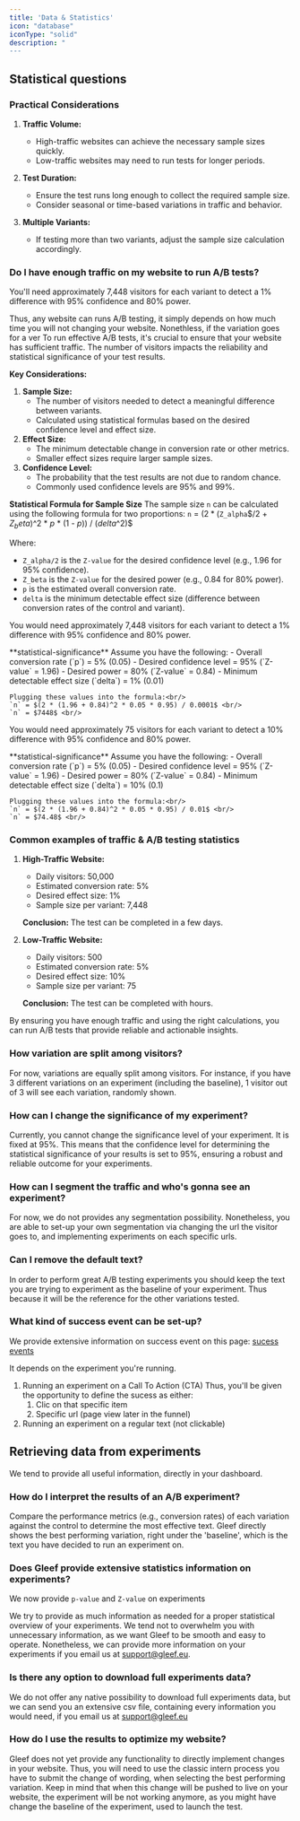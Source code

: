 ```yaml
---
title: 'Data & Statistics'
icon: "database"
iconType: "solid"
description: "
---
```


## Statistical questions
### Practical Considerations
1. **Traffic Volume:**
    - High-traffic websites can achieve the necessary sample sizes quickly.
    - Low-traffic websites may need to run tests for longer periods.

2. **Test Duration:**
    - Ensure the test runs long enough to collect the required sample size.
    - Consider seasonal or time-based variations in traffic and behavior.

3. **Multiple Variants:**
    - If testing more than two variants, adjust the sample size calculation accordingly.

### Do I have enough traffic on my website to run A/B tests?
<Info>You'll need approximately 7,448 visitors for each variant to detect a 1% difference with 95% confidence and 80% power.</Info>

Thus, any website can runs A/B testing, it simply depends on how much time you will not changing your website.
Nonethless, if the variation goes for a ver
To run effective A/B tests, it's crucial to ensure that your website has sufficient traffic. The number of visitors impacts the reliability and statistical significance of your test results.

**Key Considerations:**
1. **Sample Size:**
    - The number of visitors needed to detect a meaningful difference between variants.
    - Calculated using statistical formulas based on the desired confidence level and effect size.
2. **Effect Size:**
    - The minimum detectable change in conversion rate or other metrics.
    - Smaller effect sizes require larger sample sizes.
3. **Confidence Level:**
    - The probability that the test results are not due to random chance.
    - Commonly used confidence levels are 95% and 99%.

**Statistical Formula for Sample Size**
The sample size `n` can be calculated using the following formula for two proportions:
`n` = $(2 * ($`Z_alpha`$/2 + $`Z_beta`$)^2 * $`p`$ * (1 - $`p`$)) / ($`delta`$^2)$

Where:
- `Z_alpha/2` is the `Z-value` for the desired confidence level (e.g., 1.96 for 95% confidence).
- `Z_beta` is the `Z-value` for the desired power (e.g., 0.84 for 80% power).
- `p` is the estimated overall conversion rate.
- `delta` is the minimum detectable effect size (difference between conversion rates of the control and variant).

<Info>You would need approximately 7,448 visitors for each variant to detect a 1% difference with 95% confidence and 80% power.</Info>

<Accordion title="Example Calculation for a 1% difference">
    **statistical-significance**
    Assume you have the following:
    - Overall conversion rate (`p`) = 5% (0.05)
    - Desired confidence level = 95% (`Z-value` = 1.96)
    - Desired power = 80% (`Z-value` = 0.84)
    - Minimum detectable effect size (`delta`) = 1% (0.01)

    Plugging these values into the formula:<br/>
    `n` = $(2 * (1.96 + 0.84)^2 * 0.05 * 0.95) / 0.0001$ <br/>
    `n` = $7448$ <br/>
</Accordion>

<Info>You would need approximately 75 visitors for each variant to detect a 10% difference with 95% confidence and 80% power.</Info>

<Accordion title="Example Calculation for a 10% difference">
    **statistical-significance**
    Assume you have the following:
    - Overall conversion rate (`p`) = 5% (0.05)
    - Desired confidence level = 95% (`Z-value` = 1.96)
    - Desired power = 80% (`Z-value` = 0.84)
    - Minimum detectable effect size (`delta`) = 10% (0.1)

    Plugging these values into the formula:<br/>
    `n` = $(2 * (1.96 + 0.84)^2 * 0.05 * 0.95) / 0.01$ <br/>
    `n` = $74.48$ <br/>
</Accordion>

### Common examples of traffic & A/B testing statistics
1. **High-Traffic Website:**
    - Daily visitors: 50,000
    - Estimated conversion rate: 5%
    - Desired effect size: 1%
    - Sample size per variant: 7,448

    **Conclusion:** The test can be completed in a few days.

2. **Low-Traffic Website:**
    - Daily visitors: 500
    - Estimated conversion rate: 5%
    - Desired effect size: 10%
    - Sample size per variant: 75

    **Conclusion:** The test can be completed with hours.

By ensuring you have enough traffic and using the right calculations, you can run A/B tests that provide reliable and actionable insights.

### How variation are split among visitors?
For now, variations are equally split among visitors.
For instance, if you have 3 different variations on an experiment (including the baseline), 1 visitor out of 3 will see each variation, randomly shown.

### How can I change the significance of my experiment?
Currently, you cannot change the significance level of your experiment. It is fixed at 95%.
This means that the confidence level for determining the statistical significance of your results is set to 95%, ensuring a robust and reliable outcome for your experiments.

### How can I segment the traffic and who's gonna see an experiment?
For now, we do not provides any segmentation possibility.
Nonetheless, you are able to set-up your own segmentation via changing the url the visitor goes to, and implementing experiments on each specific urls.

### Can I remove the default text?
In order to perform great A/B testing experiments you should keep the text you are trying to experiment as the baseline of your experiment.
Thus because it will be the reference for the other variations tested.

### What kind of success event can be set-up?
<Info>We provide extensive information on success event on this page: [sucess events](/Q&A/success-event)</Info>

It depends on the experiment you're running.
1. Running an experiment on a Call To Action (CTA)
    Thus, you'll be given the opportunity to define the sucess as either:
    1. Clic on that specific item
    2. Specific url (page view later in the funnel)
2. Running an experiment on a regular text (not clickable)


## Retrieving data from experiments
We tend to provide all useful information, directly in your dashboard.

### How do I interpret the results of an A/B experiment?
Compare the performance metrics (e.g., conversion rates) of each variation against the control to determine the most effective text.
Gleef directly shows the best performing variation, right under the 'baseline', which is the text you have decided to run an experiment on.

### Does Gleef provide extensive statistics information on experiments?
<Info>We now provide `p-value` and `Z-value` on experiments</Info>

We try to provide as much information as needed for a proper statistical overview of your experiments.
We tend not to overwhelm you with unnecessary information, as we want Gleef to be smooth and easy to operate.
Nonetheless, we can provide more information on your experiments if you email us at support@gleef.eu. 

### Is there any option to download full experiments data?
We do not offer any native possibility to download full experiments data, but we can send you an extensive csv file, containing every information you would need, if you email us at support@gleef.eu

### How do I use the results to optimize my website?
Gleef does not yet provide any functionality to directly implement changes in your website.
Thus, you will need to use the classic intern process you have to submit the change of wording, when selecting the best performing variation.
<Info>Keep in mind that when this change will be pushed to live on your website, the experiment will be not working anymore, as you might have change the baseline of the experiment, used to launch the test.</Info>

